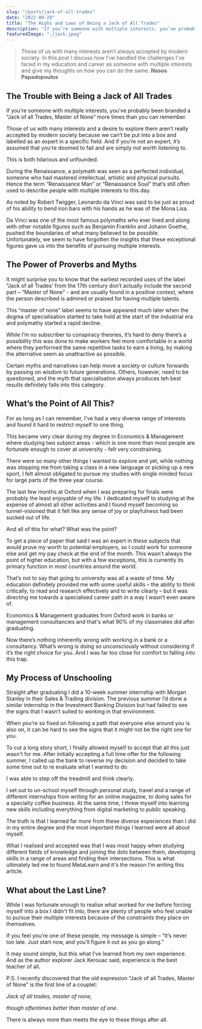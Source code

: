 ```yaml
---
slug: "/posts/jack-of-all-trades"
date: "2022-09-29"
title: "The Highs and Lows of Being a Jack of All Trades"
description: "If you’re someone with multiple interests, you’ve probably been branded a “Jack of all Trades, Master of None” more times than you can remember."
featuredImage: "./jack.jpeg"
---
```


> Those of us with many interests aren’t always accepted by modern society. In this post I discuss how I've handled the challenges I've faced in my education and career as someone with multiple interests and give my thoughts on how you can do the same.
**Nasos Papadopoulos**

**The Trouble with Being a Jack of All Trades**
-----------------------------------------------------

If you’re someone with multiple interests, you’ve probably been branded a “Jack of all Trades, Master of None” more times than you can remember.

Those of us with many interests and a desire to explore them aren’t really accepted by modern society because we can’t be put into a box and labelled as an expert in a specific field. And if you’re not an expert, it’s assumed that you’re doomed to fail and are simply not worth listening to.

This is both hilarious and unfounded.

During the Renaissance, a polymath was seen as a perfected individual, someone who had mastered intellectual, artistic and physical pursuits. Hence the term “Renaissance Man” or “Renaissance Soul” that’s still often used to describe people with multiple interests to this day.

As noted by Robert Twigger, Leonardo da Vinci was said to be just as proud of his ability to bend iron bars with his hands as he was of the Mona Lisa.

Da Vinci was one of the most famous polymaths who ever lived and along with other notable figures such as Benjamin Franklin and Johann Goethe, pushed the boundaries of what many believed to be possible. Unfortunately, we seem to have forgotten the insights that these exceptional figures gave us into the benefits of pursuing multiple interests. 

**The Power of Proverbs and Myths**
--------------------------------------------

It might surprise you to know that the earliest recorded uses of the label “Jack of all Trades’ from the 17th century don’t actually include the second part – “Master of None” - and are usually found in a positive context, where the person described is admired or praised for having multiple talents.

This “master of none” label seems to have appeared much later when the dogma of specialisation started to take hold at the start of the industrial era and polymathy started a rapid decline.

While I’m no subscriber to conspiracy theories, it’s hard to deny there’s a possibility this was done to make workers feel more comfortable in a world where they performed the same repetitive tasks to earn a living, by making the alternative seem as unattractive as possible.

Certain myths and narratives can help move a society or culture forwards by passing on wisdom to future generations. Others, however, need to be questioned, and the myth that specialisation always produces teh best results definitely falls into this category. 

**What’s the Point of All This?**
------------------------------------


For as long as I can remember, I’ve had a very diverse range of interests and found it hard to restrict myself to one thing.  

This became very clear during my degree in Economics & Management where studying two subject areas - which is one more than most people are fortunate enough to cover at university - felt very constraining.

There were so many other things I wanted to explore and yet, while nothing was stopping me from taking a class in a new language or picking up a new sport, I felt almost obligated to pursue my studies with single minded focus for large parts of the three year course.

The last few months at Oxford when I was preparing for finals were probably the least enjoyable of my life. I dedicated myself to studying at the expense of almost all other activities and I found myself becoming so tunnel-visioned that it felt like any sense of joy or playfulness had been sucked out of life.

And all of this for what? What was the point?

To get a piece of paper that said I was an expert in these subjects that would prove my worth to potential employers, so I could work for someone else and get my pay check at the end of the month. This wasn’t always the point of higher education, but with a few exceptions, this is currently its primary function in most countries around the world.

That’s not to say that going to university was all a waste of time. My education definitely provided me with some useful skills – the ability to think critically, to read and research effectively and to write clearly – but it was directing me towards a specialised career path in a way I wasn’t even aware of.

Economics & Management graduates from Oxford work in banks or management consultancies and that's what 90% of my classmates did after graduating.

Now there’s nothing inherently wrong with working in a bank or a consultancy. What’s wrong is doing so unconsciously without considering if it’s the right choice for you. And I was far too close for comfort to falling into this trap.

**My Process of Unschooling**
--------------------------------------

Straight after graduating I did a 10-week summer internship with Morgan Stanley in their Sales & Trading division. The previous summer I’d done a similar internship in the Investment Banking Division but had failed to see the signs that I wasn’t suited to working in that environment.

When you’re so fixed on following a path that everyone else around you is also on, it can be hard to see the signs that it might not be the right one for you.

To cut a long story short, I finally allowed myself to accept that all this just wasn't for me. After initially accepting a full time offer for the following summer, I called up the bank to reverse my decision and decided to take some time out to re evaluate what I wanted to do.

I was able to step off the treadmill and think clearly.

I set out to un-school myself through personal study, travel and a range of different internships from writing for an online magazine, to doing sales for a specialty coffee business. At the same time, I threw myself into learning new skills including everything from digital marketing to public speaking.

The truth is that I learned far more from these diverse experiences than I did in my entire degree and the most important things I learned were all about myself.

What I realised and accepted was that I was most happy when studying different fields of knowledge and joining the dots between them, developing skills in a range of areas and finding their intersections. This is what ultimately led me to found MetaLearn and it's the reason I’m writing this article.

**What about the Last Line?**
--------------------------------


While I was fortunate enough to realise what worked for me before forcing myself into a box I didn't fit into, there are plenty of people who feel unable to pursue their multiple interests because of the constraints they place on themselves.

If you feel you’re one of these people, my message is simple – “It’s never too late. Just start now, and you’ll figure it out as you go along.”

It may sound simple, but this what I’ve learned from my own experience. And as the author explorer Jack Kerouac said, experience is the best teacher of all.

P.S. I recently discovered that the old expression “Jack of all Trades, Master of None” is the first line of a couplet:

_Jack of all trades, master of none,_

_though oftentimes better than master of one._

There is always more than meets the eye to these things after all.
